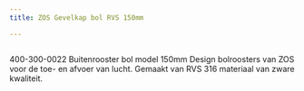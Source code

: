 ```yaml
---
title: ZOS Gevelkap bol RVS 150mm

---
```



<Image src={imageProduct} width={imageProduct.width} alt="" />


400-300-0022
Buitenrooster bol model 150mm
Design bolroosters van ZOS voor de toe- en afvoer van lucht. Gemaakt van RVS 316 materiaal van zware kwaliteit.
